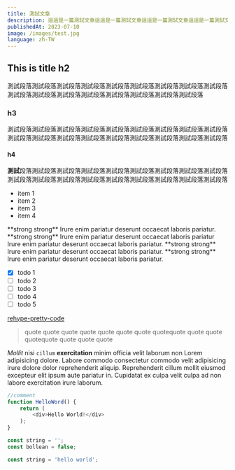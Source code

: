 ```yaml
---
title: 測試文章
description: 這這是一篇測試文章這這是一篇測試文章這這是一篇測試文章這這是一篇測試文章這這是一篇測試文章這這是一篇測試文章
publishedAt: 2023-07-10
image: /images/test.jpg
language: zh-TW
---
```


## This is title h2
測試段落測試段落測試段落測試段落測試段落測試段落測試段落測試段落測試段落測試段落測試段落測試段落測試段落測試段落測試段落測試段落測試段落

### h3
測試段落測試段落測試段落測試段落測試段落測試段落測試段落測試段落測試段落測試段落測試段落測試段落測試段落測試段落測試段落測試段落測試段落測試段落

#### h4
**測試**段落測試段落測試段落測試段落測試段落測試段落測試段落測試段落測試段落測試段落測試段落測試段落測試段落測試段落測試段落測試段落測試段落測試段落

- item 1
- item 2
- item 3
- item 4

<Callout>
  **strong strong** Irure enim pariatur deserunt occaecat laboris pariatur.
</Callout>

<Callout type='error'>
   **strong strong** Irure enim pariatur deserunt occaecat laboris pariatur Irure enim pariatur deserunt occaecat laboris pariatur.
</Callout>

<Callout type='warning'>
   **strong strong** Irure enim pariatur deserunt occaecat laboris pariatur.
</Callout>

<Callout type='info'>
  **strong strong** Irure enim pariatur deserunt occaecat laboris pariatur.
</Callout>

- [x] todo 1
- [ ] todo 2
- [ ] todo 3
- [ ] todo 4
- [ ] todo 5

[rehype-pretty-code](https://rehype-pretty-code.netlify.app/)

> quote quote quote quote quote quote quote quotequote quote quote quotequote quote quote quote

*Mollit* nisi `cillum` **exercitation** minim officia velit laborum non Lorem
adipisicing dolore. Labore commodo consectetur commodo velit adipisicing irure
dolore dolor reprehenderit aliquip. Reprehenderit cillum mollit eiusmod
excepteur elit ipsum aute pariatur in. Cupidatat ex culpa velit culpa ad non
labore exercitation irure laborum.

```js title="sdqwe" {1}
//comment
function HelloWord() {
	return (
		<div>Hello World!</div>
	);
}
```

```js title="sdjdowe"
const string = '';
const bollean = false;
```

```js title="sdwe"
const string = 'hello world';
```
